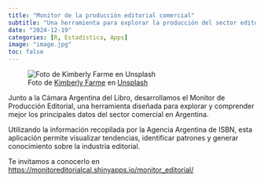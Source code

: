 ```yaml
---
title: "Monitor de la producción editorial comercial"
subtitle: "Una herramienta para explorar la producción del sector editorial comercial argentino"
date: "2024-12-19"
categories: [R, Estadística, Apps]
image: "image.jpg"
toc: false
---
```


![Foto de [Kimberly Farme](https://unsplash.com/es/@kimberlyfarmer) en [Unsplash](https://unsplash.com/es/fotos/fotografia-de-enfoque-superficial-de-libros-lUaaKCUANVI)](image.jpg){fig-alt="Foto de <a href=\"https://unsplash.com/es/@kimberlyfarmer?utm_content=creditCopyText&utm_medium=referral&utm_source=unsplash\">Kimberly Farmer</a> en <a href=\"https://unsplash.com/es/fotos/fotografia-de-enfoque-superficial-de-libros-lUaaKCUANVI?utm_content=creditCopyText&utm_medium=referral&utm_source=unsplash\">Unsplash</a>"}

Junto a la Cámara Argentina del Libro, desarrollamos el Monitor de Producción Editorial, una herramienta diseñada para explorar y comprender mejor los principales datos del sector comercial en Argentina.

Utilizando la información recopilada por la Agencia Argentina de ISBN, esta aplicación permite visualizar tendencias, identificar patrones y generar conocimiento sobre la industria editorial.

Te invitamos a conocerlo en <https://monitoreditorialcal.shinyapps.io/monitor_editorial/>
